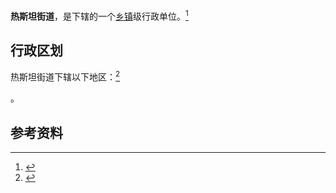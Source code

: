 {{中国乡级行政区|65/29/23/001/000}}

'''热斯坦街道'''，是{{PRC admin/fullname|65/29/23/001/000|3}}下辖的一个[[乡镇|乡镇]]级行政单位。<ref>{{PRC admin/ref sgc|{{PRC admin/parent|65/29/23/001/000}}}}</ref>

== 行政区划 ==

热斯坦街道下辖以下地区：<ref>{{PRC admin/ref sgc|65/29/23/001/000}}</ref>

{{PRC admin/children|65/29/23/001/000}}。

== 参考资料 ==

{{reflist}}

{{行政区划小作品}}
{{PRC admin/navcat|65/29/23/001/000}}